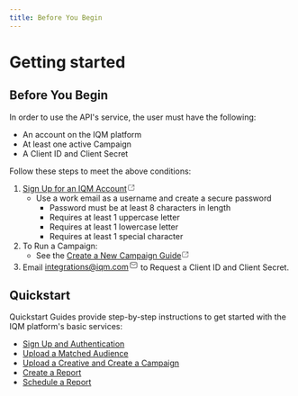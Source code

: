 ```yaml
---
title: Before You Begin
---
```


# Getting started

## Before You Begin

In order to use the API's service, the user must have the following:

* An account on the IQM platform
* At least one active Campaign
* A Client ID and Client Secret

Follow these steps to meet the above conditions:

1. [Sign Up for an IQM Account<svg xmlns="http://www.w3.org/2000/svg" width="1em" height="1em" viewBox="0 0 21 21"><path fill="none" stroke="currentColor" stroke-linecap="round" stroke-linejoin="round" d="M18.5 8.5v-5h-5m5 0l-7 7m-1-7h-5a2 2 0 0 0-2 2v10a2 2 0 0 0 2 2h11a2 2 0 0 0 2-2v-4"/></svg>](https://app.iqm.com/#/signup)
   * Use a work email as a username and create a secure password
     * Password must be at least 8 characters in length
     * Requires at least 1 uppercase letter
     * Requires at least 1 lowercase letter
     * Requires at least 1 special character
1. To Run a Campaign:
   * See the [Create a New Campaign Guide<svg xmlns="http://www.w3.org/2000/svg" width="1em" height="1em" viewBox="0 0 21 21"><path fill="none" stroke="currentColor" stroke-linecap="round" stroke-linejoin="round" d="M18.5 8.5v-5h-5m5 0l-7 7m-1-7h-5a2 2 0 0 0-2 2v10a2 2 0 0 0 2 2h11a2 2 0 0 0 2-2v-4"/></svg>](https://help.iqm.com/en/articles/5651476-create-a-new-campaign)
1. Email [integrations@iqm.com<svg xmlns="http://www.w3.org/2000/svg" width="1.25em" height="1.25em" viewBox="0 0 21 21"><g fill="none" fill-rule="evenodd" stroke="currentColor" stroke-linecap="round" stroke-linejoin="round"><path d="M3.5 6.5v8a2 2 0 0 0 2 2h10a2 2 0 0 0 2-2v-8a2 2 0 0 0-2-2h-10a2 2 0 0 0-2 2"/><path d="m5.5 7.5l5 3l5-3"/></g></svg>](mailto:integrations@iqm.com) to Request a Client ID and Client Secret. 

## Quickstart

Quickstart Guides provide step-by-step instructions to get started with the IQM platform's basic services:

* [Sign Up and Authentication](/docs/Quickstart%20Guides/Authentication-Quickstart-Guide)
* [Upload a Matched Audience](/docs/Quickstart%20Guides/Matched-Audience-Upload-API-Quickstart-Guide)
* [Upload a Creative and Create a Campaign](/docs/Quickstart%20Guides/Upload-Creative-and-Create-a-Campaign-API-Quickstart-Guide)
* [Create a Report](/docs/Quickstart%20Guides/Reporting-API-Quickstart-Guide)
* [Schedule a Report](/docs/Quickstart%20Guides/Schedule-Report-API-Quickstart-Guide)